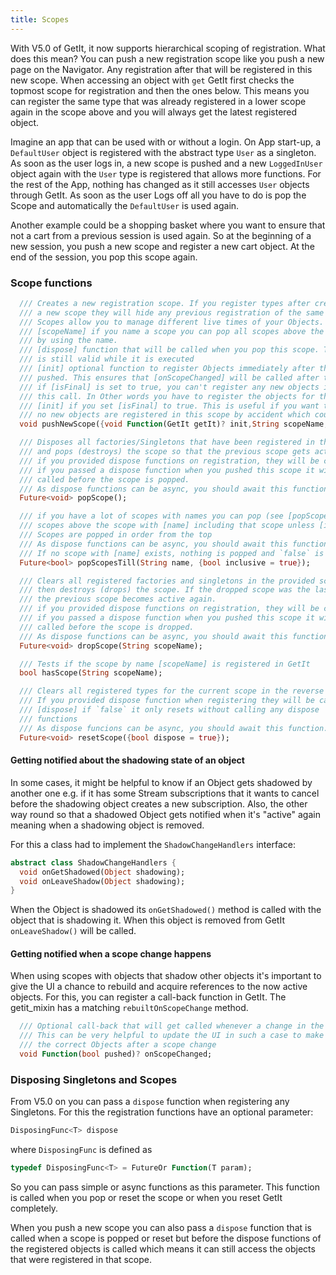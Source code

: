 ```yaml
---
title: Scopes
---
```


With V5.0 of GetIt, it now supports hierarchical scoping of registration. What does this mean?
You can push a new registration scope like you push a new page on the Navigator. Any registration after that will be registered in this new scope. When accessing an object with `get` GetIt first checks the topmost scope for registration and then the ones below. This means you can register the same type that was already registered in a lower scope again in the scope above and you will always get the latest registered object.

Imagine an app that can be used with or without a login. On App start-up, a `DefaultUser` object is registered with the abstract type `User` as a singleton. As soon as the user logs in, a new scope is pushed and a new `LoggedInUser` object again with the `User` type is registered that allows more functions. For the rest of the App, nothing has changed as it still accesses `User` objects through GetIt.
As soon as the user Logs off all you have to do is pop the Scope and automatically the `DefaultUser` is used again.

Another example could be a shopping basket where you want to ensure that not a cart from a previous session is used again. So at the beginning of a new session, you push a new scope and register a new cart object. At the end of the session, you pop this scope again.

### Scope functions

```dart
  /// Creates a new registration scope. If you register types after creating
  /// a new scope they will hide any previous registration of the same type.
  /// Scopes allow you to manage different live times of your Objects.
  /// [scopeName] if you name a scope you can pop all scopes above the named one
  /// by using the name.
  /// [dispose] function that will be called when you pop this scope. The scope
  /// is still valid while it is executed
  /// [init] optional function to register Objects immediately after the new scope is
  /// pushed. This ensures that [onScopeChanged] will be called after their registration
  /// if [isFinal] is set to true, you can't register any new objects in this scope after
  /// this call. In Other words you have to register the objects for this scope inside
  /// [init] if you set [isFinal] to true. This is useful if you want to ensure that
  /// no new objects are registered in this scope by accident which could lead to race conditions
  void pushNewScope({void Function(GetIt getIt)? init,String scopeName, ScopeDisposeFunc dispose});

  /// Disposes all factories/Singletons that have been registered in this scope
  /// and pops (destroys) the scope so that the previous scope gets active again.
  /// if you provided dispose functions on registration, they will be called.
  /// if you passed a dispose function when you pushed this scope it will be
  /// called before the scope is popped.
  /// As dispose functions can be async, you should await this function.
  Future<void> popScope();

  /// if you have a lot of scopes with names you can pop (see [popScope]) all
  /// scopes above the scope with [name] including that scope unless [inclusive]= false
  /// Scopes are popped in order from the top
  /// As dispose functions can be async, you should await this function.
  /// If no scope with [name] exists, nothing is popped and `false` is returned
  Future<bool> popScopesTill(String name, {bool inclusive = true});

  /// Clears all registered factories and singletons in the provided scope,
  /// then destroys (drops) the scope. If the dropped scope was the last one,
  /// the previous scope becomes active again.
  /// if you provided dispose functions on registration, they will be called.
  /// if you passed a dispose function when you pushed this scope it will be
  /// called before the scope is dropped.
  /// As dispose functions can be async, you should await this function.
  Future<void> dropScope(String scopeName);

  /// Tests if the scope by name [scopeName] is registered in GetIt
  bool hasScope(String scopeName);

  /// Clears all registered types for the current scope in the reverse order in which they were registered.
  /// If you provided dispose function when registering they will be called
  /// [dispose] if `false` it only resets without calling any dispose
  /// functions
  /// As dispose funcions can be async, you should await this function.
  Future<void> resetScope({bool dispose = true});
```

#### Getting notified about the shadowing state of an object

In some cases, it might be helpful to know if an Object gets shadowed by another one e.g. if it has some Stream subscriptions that it wants to cancel before the shadowing object creates a new subscription. Also, the other way round so that a shadowed Object gets notified when it's "active" again meaning when a shadowing object is removed.

For this a class had to implement the `ShadowChangeHandlers` interface:

```dart
abstract class ShadowChangeHandlers {
  void onGetShadowed(Object shadowing);
  void onLeaveShadow(Object shadowing);
}
```

When the Object is shadowed its `onGetShadowed()` method is called with the object that is shadowing it. When this object is removed from GetIt `onLeaveShadow()` will be called.

#### Getting notified when a scope change happens

When using scopes with objects that shadow other objects it's important to give the UI a chance to rebuild and acquire references to the now active objects. For this, you can register a call-back function in GetIt.
The getit_mixin has a matching `rebuiltOnScopeChange` method.

```dart
  /// Optional call-back that will get called whenever a change in the current scope happens
  /// This can be very helpful to update the UI in such a case to make sure it uses
  /// the correct Objects after a scope change
  void Function(bool pushed)? onScopeChanged;
```

### Disposing Singletons and Scopes

From V5.0 on you can pass a `dispose` function when registering any Singletons. For this the registration functions have an optional parameter:

```dart
DisposingFunc<T> dispose
```

where `DisposingFunc` is defined as

```dart
typedef DisposingFunc<T> = FutureOr Function(T param);
```

So you can pass simple or async functions as this parameter. This function is called when you pop or reset the scope or when you reset GetIt completely.

When you push a new scope you can also pass a `dispose` function that is called when a scope is popped or reset but before the dispose functions of the registered objects is called which means it can still access the objects that were registered in that scope.